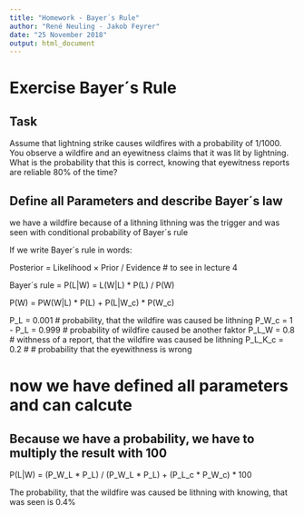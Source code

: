 ---
title: "Homework - Bayer´s Rule"
author: "René Neuling - Jakob Feyrer"
date: "25 November 2018"
output: html_document
---


# Exercise Bayer´s Rule
## Task

Assume that lightning strike causes wildfires with a probability of 1/1000. You observe a wildfire and an eyewitness claims that it was lit by lightning. What is the probability that this is correct, knowing that eyewitness reports are reliable 80% of the time?




## Define all Parameters and describe Bayer´s law

we have a wildfire because of a lithning
lithning was the trigger and was seen with conditional probability of Bayer´s rule

If we write Bayer´s rule in words:

Posterior = Likelihood × Prior / Evidence # to see in lecture 4 

Bayer´s rule = P(L|W) = L(W|L) * P(L) / P(W)

P(W) = PW(W|L) * P(L) + P(L|W_c) * P(W_c)

P_L = 0.001 # probability, that the wildfire was caused be lithning
P_W_c = 1 - P_L = 0.999 # probability of wildfire caused be another faktor
P_L_W = 0.8  # withness of a report, that the wildfire was caused be lithning
P_L_K_c = 0.2 # # probability that the eyewithness is wrong

# now we have defined all parameters and can calcute
## Because we have a probability, we have to multiply the result with 100

P(L|W) = (P_W_L * P_L) / (P_W_L * P_L) + (P_L_c * P_W_c) * 100 


The probability, that the wildfire was caused be lithning with knowing, that was seen is 0.4%




